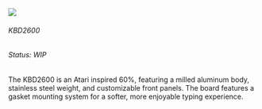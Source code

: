 
<div style={{boxShadow: 'rgba(0,0,0,0.15) 0px 32px 32px 0px, rgba(0,0,0,0.15) 0px 16px 16px 0px, rgba(0,0,0,0.15) 0px 8px 8px 0px, rgba(0,0,0,0.15) 0px 4px 4px 0px', marginTop: '4rem', marginBottom: '4rem'}}>
<img style={{ width: '100%'}} src="kbd2600.jpg" />
<div style={{ width: '100%', height: '4rem', backgroundColor: 'var(--theme-ui-colors-gray-2,#edf2f7)', overflow: 'hidden', zIndex: '1000', marginTop:'-7px', display:'flex'}}>
<h6>KBD2600</h6>
<div style={{ width: '33%', height: '100%', backgroundColor: '#ffba00', float: 'right'}}>
<h6> Status: WIP </h6>
</div>
</div>
</div>

The KBD2600 is an Atari inspired 60%, featuring a milled aluminum body, stainless steel weight, and customizable front panels. The board features a gasket mounting system for a softer, more enjoyable typing experience.
